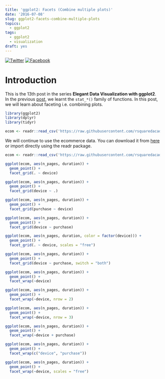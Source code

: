 ```yaml
---
title: 'ggplot2: Facets (Combine multiple plots)'
date: '2016-07-08'
slug: ggplot2-facets-combine-multiple-plots
topics:
  - ggplot2
tags:
  - ggplot2
  - visualization
draft: yes
---
```


[![Twitter](http://i.imgur.com/tXSoThF.png)](https://twitter.com/login?redirect_after_login=%2Fhome%3Fstatus)
[![Facebook](http://i.imgur.com/P3YfQoD.png)](https://www.facebook.com/sharer/sharer.php?u=)

# Introduction

This is the 13th post in the series **Elegant Data Visualization with ggplot2**. In the previous [post](https://rsquaredacademy.github.io/blog/post/ggplot2-facets/), we learnt the `stat_*()` family of functions. In this post, we will learn about faceting i.e. combining plots.

```r
library(ggplot2)
library(dplyr)
library(tidyr)
```

```r
ecom <- readr::read_csv('https://raw.githubusercontent.com/rsquaredacademy/datasets/master/web.csv')
```

We will continue to use the ecommerce data. You can download it from [here](https://github.com/rsquaredacademy/datasets/blob/master/web.csv) or import directly using the readr package.

```r
ecom <- readr::read_csv('https://raw.githubusercontent.com/rsquaredacademy/datasets/master/web.csv')
```

```r
ggplot(ecom, aes(n_pages, duration)) + 
  geom_point() +
  facet_grid(. ~ device)
```

```r
ggplot(ecom, aes(n_pages, duration)) + 
  geom_point() +
  facet_grid(device ~ .)
```

```r
ggplot(ecom, aes(n_pages, duration)) + 
  geom_point() +
  facet_grid(purchase ~ device)
```

```r
ggplot(ecom, aes(n_pages, duration)) + 
  geom_point() +
  facet_grid(device ~ purchase)
```

```r
ggplot(ecom, aes(n_pages, duration, color = factor(device))) +
  geom_point() + 
  facet_grid(. ~ device, scales = "free")
```

```r
ggplot(ecom, aes(n_pages, duration)) + 
  geom_point() + 
  facet_grid(device ~ purchase, switch = "both") 
```

```r
ggplot(ecom, aes(n_pages, duration)) +
  geom_point() +
  facet_wrap(~device)
```

```r
ggplot(ecom, aes(n_pages, duration)) +
  geom_point() +
  facet_wrap(~device, nrow = 2)
```

```r
ggplot(ecom, aes(n_pages, duration)) +
  geom_point() +
  facet_wrap(~device, nrow = 3)
```

```r
ggplot(ecom, aes(n_pages, duration)) +
  geom_point() +
  facet_wrap(~device + purchase)
```

```r
ggplot(ecom, aes(n_pages, duration)) +
  geom_point() +
  facet_wrap(c("device", "purchase"))
```

```r
ggplot(ecom, aes(n_pages, duration)) +
  geom_point() +
  facet_wrap(~device, scales = "free")
```


